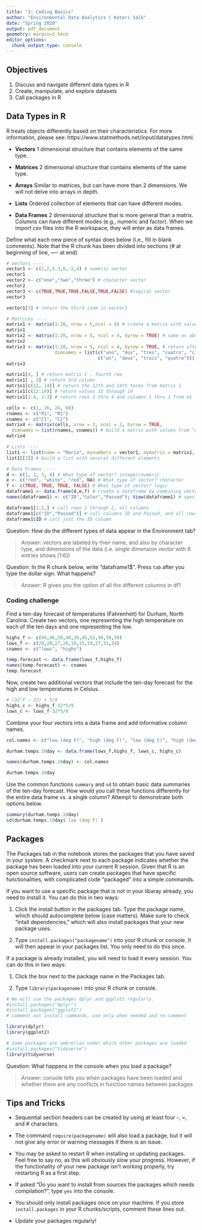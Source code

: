 ```yaml
---
title: "3: Coding Basics"
author: "Environmental Data Analytics | Kateri Salk"
date: "Spring 2020"
output: pdf_document
geometry: margin=2.54cm
editor_options: 
  chunk_output_type: console
---
```


## Objectives
1. Discuss and navigate different data types in R
2. Create, manipulate, and explore datasets
3. Call packages in R

## Data Types in R
R treats objects differently based on their characteristics. For more information, please see: https://www.statmethods.net/input/datatypes.html. 

* **Vectors** 1 dimensional structure that contains elements of the same type.

* **Matrices** 2 dimensional structure that contains elements of the same type.

* **Arrays** Similar to matrices, but can have more than 2 dimensions. We will not delve into arrays in depth.

* **Lists** Ordered collection of elements that can have different modes.

* **Data Frames** 2 dimensional structure that is more general than a matrix. Columns can have different modes (e.g., numeric and factor). When we import csv files into the R workspace, they will enter as data frames.

Define what each new piece of syntax does below (i.e., fill in blank comments). Note that the R chunk has been divided into sections (# at beginning of line, ---- at end)
```r
# Vectors ----
vector1 <- c(1,2,5.3,6,-2,4) # numeric vector
vector1
vector2 <- c("one","two","three") # character vector
vector2
vector3 <- c(TRUE,TRUE,TRUE,FALSE,TRUE,FALSE) #logical vector
vector3

vector1[3] # return the third item in vector1

# Matrices ----
matrix1 <- matrix(1:20, nrow = 5,ncol = 4) # create a matrix with values 1 through 20 with 5 rows and 4 columns
matrix1
matrix2 <- matrix(1:20, nrow = 5, ncol = 4, byrow = TRUE) # same as above but enter values by moving across the columns first
matrix2
matrix3 <- matrix(1:20, nrow = 5, ncol = 4, byrow = TRUE, # return after comma continues the line
                  dimnames = list(c("uno", "dos", "tres", "cuatro", "cinco"), 
                                  c("un", "deux", "trois", "quatre"))) # give names for each column and row - rows first, then columns 
matrix3

matrix1[4, ] # return matrix 1 , fourth row
matrix1[ , 3] # return 3rd column
matrix1[c(12, 14)] # return the 12th and 14th terms from matrix 1
matrix1[c(12:14)] # return values 12 through 14
matrix1[2:4, 1:3] # return rows 2 thru 4 and columns 1 thru 3 from m1

cells <- c(1, 26, 24, 68)
rnames <- c("R1", "R2")
cnames <- c("C1", "C2") 
matrix4 <- matrix(cells, nrow = 2, ncol = 2, byrow = TRUE,
  dimnames = list(rnames, cnames)) # build a matrix with values from "cells" and row and col names from vectors
matrix4

# Lists ---- 
list1 <- list(name = "Maria", mynumbers = vector1, mymatrix = matrix1, age = 5.3); list1
list1[[2]] # build a list with several different elements

# Data Frames ----
d <- c(1, 2, 3, 4) # What type of vector? integer/numeric
e <- c("red", "white", "red", NA) # What type of vector? character
f <- c(TRUE, TRUE, TRUE, FALSE) # What type of vector? logic
dataframe1 <- data.frame(d,e,f) # create a dataframe by combining vectors d e and f
names(dataframe1) <- c("ID","Color","Passed"); View(dataframe1) # specify the column names and then view the df

dataframe1[1:2,] # call rows 1 through 2, all columns
dataframe1[c("ID","Passed")] # call columns ID and Passed, and all rows
dataframe1$ID # call just the ID column

```
Question: How do the different types of data appear in the Environment tab?

> Answer: vectors are labeled by their name, and also by character type, and dimensions of the data (i.e. single dimension vector with 6 entries shows [1:6])

Question: In the R chunk below, write "dataframe1$". Press `tab` after you type the dollar sign. What happens?

> Answer: R gives you the option of all the different columns in df1

### Coding challenge

Find a ten-day forecast of temperatures (Fahrenheit) for Durham, North Carolina. Create two vectors, one representing the high temperature on each of the ten days and one representing the low.

```r
highs_f <- c(44,46,50,40,39,45,52,49,50,50)
lows_f <- c(29,28,27,20,18,15,19,27,31,34)
cnames <- c("lows", "highs")

temp.forecast <- data.frame(lows_f,highs_f)
names(temp.forecast) <- cnames
temp.forecast
```

Now, create two additional vectors that include the ten-day forecast for the high and low temperatures in Celsius.

```r
# (32°F − 32) × 5/9 
highs_c <- highs_f-32*5/9
lows_c <- lows_f-32*5/9
```

Combine your four vectors into a data frame and add informative column names.

```r
col.names <- c("low (deg F)", "high (deg F)", "low (deg C)", "high (deg C)")

durham.temps.10day <- data.frame(lows_f,highs_f, lows_c, highs_c)

names(durham.temps.10day) <- col.names

durham.temps.10day               
```

Use the common functions `summary` and `sd` to obtain basic data summaries of the ten-day forecast. How would you call these functions differently for the entire data frame vs. a single column? Attempt to demonstrate both options below.

```r
summary(durham.temps.10day)
sd(durham.temps.10day$`low (deg F)`)
```


## Packages

The Packages tab in the notebook stores the packages that you have saved in your system. A checkmark next to each package indicates whether the package has been loaded into your current R session. Given that R is an open source software, users can create packages that have specific functionalities, with complicated code "packaged" into a simple commands.

If you want to use a specific package that is not in your libaray already, you need to install it. You can do this in two ways: 

1. Click the install button in the packages tab. Type the package name, which should autocomplete below (case matters). Make sure to check "intall dependencies," which will also install packages that your new package uses. 

2. Type `install.packages("packagename")` into your R chunk or console. It will then appear in your packages list. You only need to do this once. 

If a package is already installed, you will need to load it every session. You can do this in two ways: 

1. Click the box next to the package name in the Packages tab. 

2. Type `library(packagename)` into your R chunk or console.


```r
# We will use the packages dplyr and ggplot2 regularly. 
#install.packages("dplyr") 
#install.packages("ggplot2")
# comment out install commands, use only when needed and re-comment

library(dplyr)
library(ggplot2)

# Some packages are umbrellas under which other packages are loaded
#install.packages("tidyverse")
library(tidyverse)

```

Question: What happens in the console when you load a package?

> Answer: console tells you when packages have been loaded and whether there are any conflicts in function names between packages


## Tips and Tricks

* Sequential section headers can be created by using at least four -, =, and # characters.

* The command `require(packagename)` will also load a package, but it will not give any error or warning messages if there is an issue.

* You may be asked to restart R when installing or updating packages. Feel free to say no, as this will obviously slow your progress. However, if the functionality of your new package isn't working properly, try restarting R as a first step. 

* If asked "Do you want to install from sources the packages which needs compilation?", type `yes` into the console. 

* You should only install packages once on your machine. If you store `install.packages` in your R chunks/scripts, comment these lines out. 

* Update your packages regularly! 